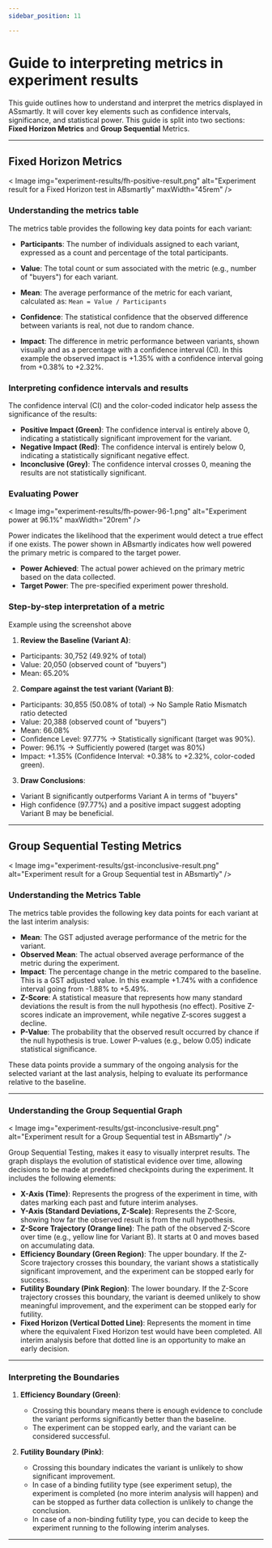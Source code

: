 ```yaml
---
sidebar_position: 11

---
```



# Guide to interpreting metrics in experiment results

This guide outlines how to understand and interpret the metrics displayed in ASsmartly. 
It will cover key elements such as confidence intervals, significance, and statistical power. 
This guide is split into two sections: **Fixed Horizon Metrics** and **Group Sequential** Metrics.

---

## Fixed Horizon Metrics

< Image img="experiment-results/fh-positive-result.png" alt="Experiment result for a Fixed Horizon test in ABsmartly" maxWidth="45rem" />
<!--  

<img src="../../static/img/experiment-results/fh-positive-result.png" alt="Experiment result for a Fixed Horizon test in ABsmartly" maxWidth="45rem" />
-->

### Understanding the metrics table

The metrics table provides the following key data points for each variant:

- **Participants**: The number of individuals assigned to each variant, expressed as a count and percentage of the total participants. 
- **Value**: The total count or sum associated with the metric (e.g., number of "buyers") for each variant.
- **Mean**: The average performance of the metric for each variant, calculated as: `Mean = Value / Participants`


- **Confidence**: The statistical confidence that the observed difference between variants is real, not due to random chance. 
- **Impact**: The difference in metric performance between variants, shown visually and as a percentage with a confidence interval (CI). In this example the observed impact is +1.35% with a confidence interval going from +0.38% to +2.32%.

### Interpreting confidence intervals and results
The confidence interval (CI) and the color-coded indicator help assess the significance of the results: 
- **Positive Impact (Green)**: The confidence interval is entirely above 0, indicating a statistically significant improvement for the variant. 
- **Negative Impact (Red)**: The confidence interval is entirely below 0, indicating a statistically significant negative effect. 
- **Inconclusive (Grey)**: The confidence interval crosses 0, meaning the results are not statistically significant. 

### Evaluating Power

< Image img="experiment-results/fh-power-96-1.png" alt="Experiment power at 96.1%" maxWidth="20rem" />
<!--  
<img src="../../static/img/experiment-results/fh-power-96-1.png" alt="Experiment power at 96.1%" maxWidth="15rem" />
-->
Power indicates the likelihood that the experiment would detect a true effect if one exists. The power shown in ABsmartly indicates how well powered the primary metric is compared to the target power.

- **Power Achieved**: The actual power achieved on the primary metric based on the data collected. 
- **Target Power**: The pre-specified experiment power threshold.

### Step-by-step interpretation of a metric
Example using the screenshot above
1. **Review the Baseline (Variant A)**:
- Participants: 30,752 (49.92% of total)
- Value: 20,050 (observed count of "buyers")
- Mean: 65.20% 

2. **Compare against the test variant (Variant B)**:
- Participants: 30,855 (50.08% of total) -> No Sample Ratio Mismatch ratio detected
- Value: 20,388 (observed count of "buyers")
- Mean: 66.08% 
- Confidence Level: 97.77% -> Statistically significant (target was 90%).
- Power: 96.1% -> Sufficiently powered (target was 80%)
- Impact: +1.35% (Confidence Interval: +0.38% to +2.32%, color-coded green).

3. **Draw Conclusions**:
- Variant B significantly outperforms Variant A in terms of "buyers"
- High confidence (97.77%) and a positive impact suggest adopting Variant B may be beneficial.

---

## Group Sequential Testing Metrics

< Image img="experiment-results/gst-inconclusive-result.png" alt="Experiment result for a Group Sequential test in ABsmartly" />
<!--
<img src="../../static/img/experiment-results/gst-inconclusive-result.png" alt="Experiment result for a Group Sequential test in ABsmartly" maxWidth="45rem" />
-->

### Understanding the Metrics Table

The metrics table provides the following key data points for each variant at the last interim analysis:

- **Mean**: The GST adjusted average performance of the metric for the variant.
- **Observed Mean**: The actual observed average performance of the metric during the experiment.
- **Impact**: The percentage change in the metric compared to the baseline. This is a GST adjusted value. In this example +1.74% with a confidence interval going from -1.88% to +5.49%.
- **Z-Score**: A statistical measure that represents how many standard deviations the result is from the null hypothesis (no effect). Positive Z-scores indicate an improvement, while negative Z-scores suggest a decline.
- **P-Value**: The probability that the observed result occurred by chance if the null hypothesis is true. Lower P-values (e.g., below 0.05) indicate statistical significance.

These data points provide a summary of the ongoing analysis for the selected variant at the last analysis, helping to evaluate its performance relative to the baseline.

---

### Understanding the Group Sequential Graph

< Image img="experiment-results/gst-inconclusive-result.png" alt="Experiment result for a Group Sequential test in ABsmartly" />
<!--
<img src="../../static/img/experiment-results/gst-inconclusive-result.png" alt="Experiment result for a Group Sequential test in ABsmartly" maxWidth="45rem" />
-->

Group Sequential Testing, makes it easy to visually interpret results. The graph displays the evolution of statistical evidence over time, allowing decisions to be made at predefined checkpoints during the experiment. It includes the following elements:

- **X-Axis (Time)**: Represents the progress of the experiment in time, with dates marking each past and future interim analyses.
- **Y-Axis (Standard Deviations, Z-Scale)**: Represents the Z-Score, showing how far the observed result is from the null hypothesis.
- **Z-Score Trajectory (Orange line)**: The path of the observed Z-Score over time (e.g., yellow line for Variant B). It starts at 0 and moves based on accumulating data.
- **Efficiency Boundary (Green Region)**: The upper boundary. If the Z-Score trajectory crosses this boundary, the variant shows a statistically significant improvement, and the experiment can be stopped early for success.
- **Futility Boundary (Pink Region)**: The lower boundary. If the Z-Score trajectory crosses this boundary, the variant is deemed unlikely to show meaningful improvement, and the experiment can be stopped early for futility. 
- **Fixed Horizon (Vertical Dotted Line)**: Represents the moment in time where the equivalent Fixed Horizon test would have been completed. All interim analysis before that dotted line is an opportunity to make an early decision.

---
### Interpreting the Boundaries
1. **Efficiency Boundary (Green)**:
   - Crossing this boundary means there is enough evidence to conclude the variant performs significantly better than the baseline.
   - The experiment can be stopped early, and the variant can be considered successful.

2. **Futility Boundary (Pink)**:
   - Crossing this boundary indicates the variant is unlikely to show significant improvement.
   - In case of a binding futility type (see experiment setup), the experiment is completed (no more interim analysis will happen) and can be stopped as further data collection is unlikely to change the conclusion. 
   - In case of a non-binding futility type, you can decide to keep the experiment running to the following interim analyses.

---


